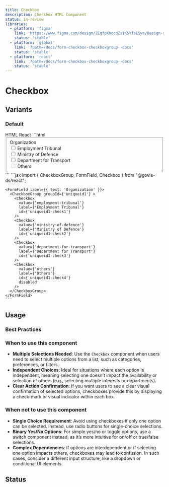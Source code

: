 ```yaml
---
title: Checkbox
description: Checkbox HTML Component
status: in-review
libraries:
  - platform: 'figma'
    link: 'https://www.figma.com/design/ZEqfpXhocdZs1K5YfsE5ws/Design-system?node-id=5205-2026&t=sOPBcSILxOa8Sc8a-4'
    status: 'stable'
  - platform: 'global'
    link: '?path=/docs/form-checkbox-checkboxgroup--docs'
    status: 'stable'
  - platform: 'react'
    link: '?path=/docs/form-checkbox-checkboxgroup--docs'
    status: 'stable'
---
```


# Checkbox

## Variants

### Default

<ComponentContainer>
  <FormField label={{ text: 'Organization' }}>
      <CheckboxGroup groupId={'uniqueid1'} >
        <Checkbox
          value={'employment-tribunal'}
          label={'Employment Tribunal'}
          id={'uniqueid1-check1'}
        />
        <Checkbox
          value={'ministry-of-defence'}
          label={'Ministry of Defence'}
          id={'uniqueid1-check2'}
        />
        <Checkbox
          value={'department-for-transport'}
          label={'Department for Transport'}
          id={'uniqueid1-check3'}
        />
        <Checkbox
          value={'others'}
          label={'Others'}
          id={'uniqueid1-check4'}
          disabled
        />
      </CheckboxGroup>
    </FormField>
</ComponentContainer>

<Tabs id="tab3">
  <TabList>
    <TabItem value="tab31" checked>HTML</TabItem>
    <TabItem value="tab33">React</TabItem>
  </TabList>
  <TabPanel value="tab31">
  ```html
  <fieldset data-module="gieds-checkboxes">
    <label class="gi-text-md gi-label gi-mb-2">Organization</label>
      <div class="gi-input-group-container">
        <div class="gi-input-group-options-container">
          <div class="gi-input-group-options-stacked">
            <div class="gi-checkbox-container">
              <input type="checkbox" id="UniqueID-check1" class="gi-checkbox-medium" aria-labelledby="UniqueID-check1-label" name="UniqueID" value="employment-tribunal">
              <label id="UniqueID-check1-label" for="UniqueID-check1">Employment Tribunal</label>
            </div>
            <div class="gi-checkbox-container">
              <input type="checkbox" id="UniqueID-check2" class="gi-checkbox-medium" aria-labelledby="UniqueID-check2-label" name="UniqueID" value="ministry-of-defence">
              <label id="UniqueID-check2-label" for="UniqueID-check2">Ministry of Defence</label>
            </div>
            <div class="gi-checkbox-container">
              <input type="checkbox" id="UniqueID-check3" class="gi-checkbox-medium" aria-labelledby="UniqueID-check3-label" name="UniqueID" value="department-for-transport">
              <label id="UniqueID-check3-label" for="UniqueID-check3">Department for Transport</label>
            </div>
            <div class="gi-checkbox-container">
              <input type="checkbox" id="UniqueID-check4" class="gi-checkbox-medium" aria-labelledby="UniqueID-check4-label" disabled="" name="UniqueID" value="others">
              <label id="UniqueID-check4-label" for="UniqueID-check4">Others</label>
            </div>
          </div>
        </div>
      </div>
  </fieldset>
  ```
  </TabPanel>
  <TabPanel value="tab33">
    ```jsx
    import { CheckboxGroup, FormField, Checkbox } from "@govie-ds/react";
      
    <FormField label={{ text: 'Organization' }}>
      <CheckboxGroup groupId={'uniqueid1'} >
        <Checkbox
          value={'employment-tribunal'}
          label={'Employment Tribunal'}
          id={'uniqueid1-check1'}
        />
        <Checkbox
          value={'ministry-of-defence'}
          label={'Ministry of Defence'}
          id={'uniqueid1-check2'}
        />
        <Checkbox
          value={'department-for-transport'}
          label={'Department for Transport'}
          id={'uniqueid1-check3'}
        />
        <Checkbox
          value={'others'}
          label={'Others'}
          id={'uniqueid1-check4'}
          disabled
        />
      </CheckboxGroup>
    </FormField>
    ```
  </TabPanel>
</Tabs>

## Usage

### Best Practices

### When to use this component

- **Multiple Selections Needed**: Use the `Checkbox` component when users need to select multiple options from a list, such as categories, preferences, or filters.
- **Independent Choices**: Ideal for situations where each option is independent, meaning selecting one doesn’t impact the availability or selection of others (e.g., selecting multiple interests or departments).
- **Clear Action Confirmation**: If you want users to see a clear visual confirmation of selected options, checkboxes provide this by displaying a check-mark or visual indicator within each box.

### When not to use this component

- **Single Choice Requirement**: Avoid using checkboxes if only one option can be selected. Instead, use radio buttons for single-choice selections.
- **Binary Yes/No Options**: For simple yes/no or toggle options, use a switch component instead, as it’s more intuitive for on/off or true/false selections.
- **Complex Dependencies**: If options are interdependent or if selecting one option impacts others, checkboxes may lead to confusion. In such cases, consider a different input structure, like a dropdown or conditional UI elements.

## Status

<ComponentStatusBlock componentId="checkbox" />

